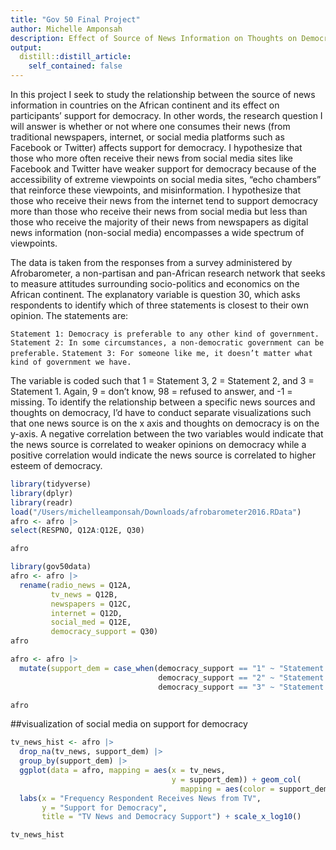 ```yaml
---
title: "Gov 50 Final Project"
author: Michelle Amponsah 
description: Effect of Source of News Information on Thoughts on Democracy  
output:
  distill::distill_article:
    self_contained: false
---
```


In this project I seek to study the relationship between the source of news 
information in countries on the African continent and its effect on participants’
support for democracy. In other words, the research question I will answer is 
whether or not where one consumes their news (from traditional newspapers, 
internet, or social media platforms such as Facebook or Twitter) affects 
support for democracy. I hypothesize that those who more often receive their news 
from social media sites like Facebook and Twitter have weaker support for democracy
because of the accessibility of extreme viewpoints on social media sites, “echo
chambers” that reinforce these viewpoints, and misinformation. I hypothesize 
that those who receive their news from the internet tend to support democracy 
more than those who receive their news from social media but less than those who 
receive the majority of their news from newspapers as digital news information 
(non-social media) encompasses a wide spectrum of viewpoints. 

The data is taken from the responses from a survey administered by Afrobarometer,
a non-partisan and pan-African research network that seeks to measure attitudes 
surrounding socio-politics and economics on the African continent. The 
explanatory variable is question 30, which asks respondents to identify which of 
three statements is closest to their own opinion. The statements are: 

`Statement 1: Democracy is preferable to any other kind of government.`
`Statement 2: In some circumstances, a non-democratic government can be preferable.`
`Statement 3: For someone like me, it doesn’t matter what kind of government we have.`

The variable is coded such that 1 = Statement 3, 2 = Statement 2, and 3 = Statement
1. Again, 9 = don't know, 98 = refused to answer, and -1 = missing. To identify 
the relationship between a specific news sources and thoughts on democracy, I'd 
have to conduct separate visualizations such that one news source is on the x
axis and thoughts on democracy is on the y-axis. A negative correlation between
the two variables would indicate that the news source is correlated to weaker opinions
on democracy while a positive correlation would indicate the news source is correlated
to higher esteem of democracy. 


```r
library(tidyverse)
library(dplyr)
library(readr)
load("/Users/michelleamponsah/Downloads/afrobarometer2016.RData")
afro <- afro |> 
select(RESPNO, Q12A:Q12E, Q30)

afro
```

```r
library(gov50data)
afro <- afro |>
  rename(radio_news = Q12A,
         tv_news = Q12B,
         newspapers = Q12C,
         internet = Q12D,
         social_med = Q12E,
         democracy_support = Q30)
afro
```


```r
afro <- afro |> 
  mutate(support_dem = case_when(democracy_support == "1" ~ "Statement 3",
                                 democracy_support == "2" ~ "Statement 2",
                                 democracy_support == "3" ~ "Statement 1"))

afro
```

##visualization of social media on support for democracy 


```r

tv_news_hist <- afro |> 
  drop_na(tv_news, support_dem) |> 
  group_by(support_dem) |>
  ggplot(data = afro, mapping = aes(x = tv_news,
                                    y = support_dem)) + geom_col(
                                      mapping = aes(color = support_dem)) +
  labs(x = "Frequency Respondent Receives News from TV",
       y = "Support for Democracy",
       title = "TV News and Democracy Support") + scale_x_log10() 

tv_news_hist

```